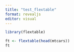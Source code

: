 ```yaml
---
title: "test_flextable"
format: revealjs
editor: visual
---
```


```r
library(flextable)
```

```r
ft <- flextable(head(mtcars))
ft
```
